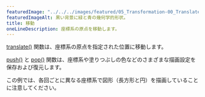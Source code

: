 ---
featuredImage: "../../../images/featured/05_Transformation-00_Translate-thumbnail.png"
featuredImageAlt: 黒い背景に緑と青の幾何学的形状。
title: 移動
oneLineDescription: 座標系の原点を移動します。
---

<a href="/reference/p5/translate">translate()</a> 関数は、座標系の原点を指定された位置に移動します。

<a href="/reference/p5/push">push()</a> と <a href="/reference/p5/pop">pop()</a> 関数は、座標系や塗りつぶしの色などのさまざまな描画設定を保存および復元します。

この例では、各回ごとに異なる座標系で図形（長方形と円）を描画していることに注意してください。